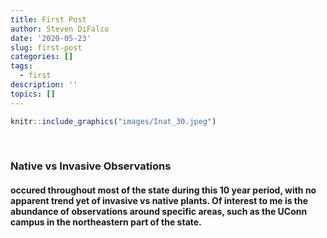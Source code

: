 ```yaml
---
title: First Post
author: Steven DiFalco
date: '2020-05-23'
slug: first-post
categories: []
tags:
  - first
description: ''
topics: []
---
```


```r
knitr::include_graphics("images/Inat_30.jpeg")

```
<br>

### Native vs Invasive Observations
#### occured throughout most of the state during this 10 year period, with no apparent trend yet of invasive vs native plants. Of interest to me is the abundance of observations around specific areas, such as the UConn campus in the northeastern part of the state.